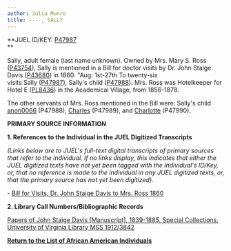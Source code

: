```yaml
---
author: Julia Munro
title: ----, SALLY
---
```

**JUEL ID/KEY: [P47987](http://juel.iath.virginia.edu/public_person?person=47987 "P47987")  
**

Sally, adult female (last name unknown). Owned by Mrs. Mary S. Ross ([P43754](http://juel.iath.virginia.edu/public_person?person=43754 "P43754")), Sally is mentioned in a Bill for doctor visits by Dr. John Staige Davis ([P43680](http://juel.iath.virginia.edu/public_person?person=43680 "P43680")) in 1860: "Aug: 1st\-27th To twenty-six visits Sally ([P47987](http://juel.iath.virginia.edu/public_person?person=P47987)), Sally's child ([P47988](http://juel.iath.virginia.edu/public_person?person=P47988)). Mrs. Ross was Hotelkeeper for Hotel E ([PL8436](http://juel.iath.virginia.edu/public_place?place=8436#m1 "PL8436")) in the Academical Village, from 1856-1878. 

The other servants of Mrs. Ross mentioned in the Bill were: Sally's child [anon0066](http://juel.iath.virginia.edu/node/939 "Sally's child") (P47988), [Charles](http://juel.iath.virginia.edu/node/940 "Charles") (P47989), and [Charlotte](http://juel.iath.virginia.edu/node/937 "Charlotte") (P47990).

**PRIMARY SOURCE INFORMATION** 

**1\. References to the Individual in the JUEL Digitized Transcripts**

_(Links below are to JUEL's full-text digital transcripts of primary sources that refer to the individual. If no links display, this indicates that either the JUEL digitized texts have not yet been tagged with the individual's ID/Key, or, that no reference is made to the individual in any JUEL digitized texts, or, that the primary source has not yet been digitized)._   

\- [Bill for Visits, Dr. John Staige Davis to Mrs. Ross 1860](http://juel.iath.virginia.edu/node/343?doc=/juel_display/Cadavers/JS_Davis/Ross_1860_00_00 "Bill Dr. JS Davis to Mrs. Ross, 1860")

**2\. Library Call Numbers/Bibliographic Records**

[Papers of John Staige Davis \[Manuscript\], 1839-1885. Special Collections, University of Virginia Library MSS 1912/3842](https://search.lib.virginia.edu/catalog/u3929949 "John Staige Davis Papers")  
[](http://search.lib.virginia.edu/catalog/u6607353 "Proctor's Daybook")

**[Return to the List of African American Individuals](http://juel.iath.virginia.edu/node/367 "Return to the List of African-American Individuals")**

 **[](http://search.lib.virginia.edu/catalog/u6371432)**